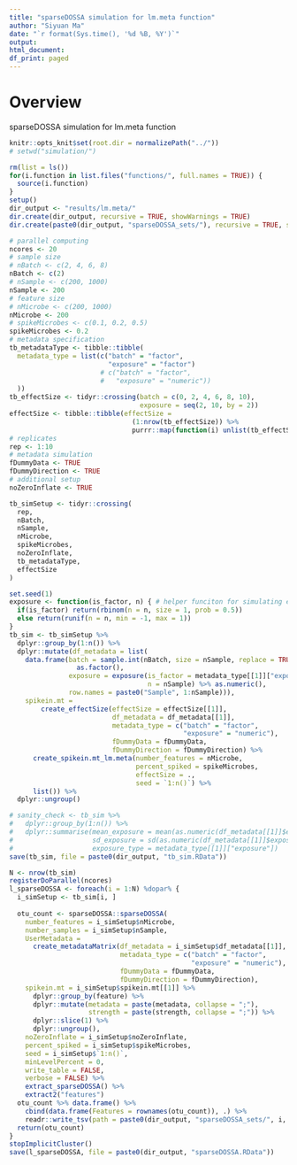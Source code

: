```yaml
---
title: "sparseDOSSA simulation for lm.meta function"
author: "Siyuan Ma"
date: "`r format(Sys.time(), '%d %B, %Y')`"
output:
html_document:
df_print: paged
---
```

# Overview
sparseDOSSA simulation for lm.meta function

```r
knitr::opts_knit$set(root.dir = normalizePath("../"))
# setwd("simulation/")
```
```r
rm(list = ls())
for(i.function in list.files("functions/", full.names = TRUE)) {
  source(i.function)
}
setup()
dir_output <- "results/lm.meta/"
dir.create(dir_output, recursive = TRUE, showWarnings = TRUE)
dir.create(paste0(dir_output, "sparseDOSSA_sets/"), recursive = TRUE, showWarnings = TRUE)
```

```r
# parallel computing
ncores <- 20
# sample size
# nBatch <- c(2, 4, 6, 8)
nBatch <- c(2)
# nSample <- c(200, 1000)
nSample <- 200
# feature size
# nMicrobe <- c(200, 1000)
nMicrobe <- 200
# spikeMicrobes <- c(0.1, 0.2, 0.5)
spikeMicrobes <- 0.2
# metadata specification
tb_metadataType <- tibble::tibble(
  metadata_type = list(c("batch" = "factor",
                         "exposure" = "factor")
                       # c("batch" = "factor",
                       #   "exposure" = "numeric"))
  ))
tb_effectSize <- tidyr::crossing(batch = c(0, 2, 4, 6, 8, 10),
                                 exposure = seq(2, 10, by = 2))
effectSize <- tibble::tibble(effectSize = 
                               (1:nrow(tb_effectSize)) %>% 
                               purrr::map(function(i) unlist(tb_effectSize[i, ])))
# replicates
rep <- 1:10
# metadata simulation
fDummyData <- TRUE
fDummyDirection <- TRUE
# additional setup
noZeroInflate <- TRUE

tb_simSetup <- tidyr::crossing(
  rep,
  nBatch,
  nSample,
  nMicrobe,
  spikeMicrobes,
  noZeroInflate,
  tb_metadataType,
  effectSize
)
```

```r
set.seed(1)
exposure <- function(is_factor, n) { # helper funciton for simulating exposure metadata
  if(is_factor) return(rbinom(n = n, size = 1, prob = 0.5))
  else return(runif(n = n, min = -1, max = 1))
}
tb_sim <- tb_simSetup %>% 
  dplyr::group_by(1:n()) %>% 
  dplyr::mutate(df_metadata = list(
    data.frame(batch = sample.int(nBatch, size = nSample, replace = TRUE) %>%
                 as.factor(),
               exposure = exposure(is_factor = metadata_type[[1]]["exposure"] == "factor",
                                   n = nSample) %>% as.numeric(),
               row.names = paste0("Sample", 1:nSample))),
    spikein.mt = 
        create_effectSize(effectSize = effectSize[[1]],
                          df_metadata = df_metadata[[1]],
                          metadata_type = c("batch" = "factor",
                                            "exposure" = "numeric"),
                          fDummyData = fDummyData,
                          fDummyDirection = fDummyDirection) %>% 
      create_spikein.mt_lm.meta(number_features = nMicrobe,
                                percent_spiked = spikeMicrobes,
                                effectSize = .,
                                seed = `1:n()`) %>%
      list()) %>% 
  dplyr::ungroup()

# sanity_check <- tb_sim %>% 
#   dplyr::group_by(1:n()) %>% 
#   dplyr::summarise(mean_exposure = mean(as.numeric(df_metadata[[1]]$exposure)),
#                    sd_exposure = sd(as.numeric(df_metadata[[1]]$exposure)),
#                    exposure_type = metadata_type[[1]]["exposure"])
save(tb_sim, file = paste0(dir_output, "tb_sim.RData"))
```

```r
N <- nrow(tb_sim)
registerDoParallel(ncores)
l_sparseDOSSA <- foreach(i = 1:N) %dopar% {
  i_simSetup <- tb_sim[i, ]
  
  otu_count <- sparseDOSSA::sparseDOSSA(
    number_features = i_simSetup$nMicrobe,
    number_samples = i_simSetup$nSample,
    UserMetadata = 
      create_metadataMatrix(df_metadata = i_simSetup$df_metadata[[1]],
                            metadata_type = c("batch" = "factor",
                                              "exposure" = "numeric"),
                            fDummyData = fDummyData,
                            fDummyDirection = fDummyDirection),
    spikein.mt = i_simSetup$spikein.mt[[1]] %>% 
      dplyr::group_by(feature) %>% 
      dplyr::mutate(metadata = paste(metadata, collapse = ";"), 
                    strength = paste(strength, collapse = ";")) %>% 
      dplyr::slice(1) %>%  
      dplyr::ungroup(),
    noZeroInflate = i_simSetup$noZeroInflate,
    percent_spiked = i_simSetup$spikeMicrobes,
    seed = i_simSetup$`1:n()`,
    minLevelPercent = 0,
    write_table = FALSE,
    verbose = FALSE) %>%
    extract_sparseDOSSA() %>%
    extract2("features")
  otu_count %>% data.frame() %>% 
    cbind(data.frame(Features = rownames(otu_count)), .) %>% 
    readr::write_tsv(path = paste0(dir_output, "sparseDOSSA_sets/", i, ".tsv"))
  return(otu_count)
}
stopImplicitCluster()
save(l_sparseDOSSA, file = paste0(dir_output, "sparseDOSSA.RData"))
```

